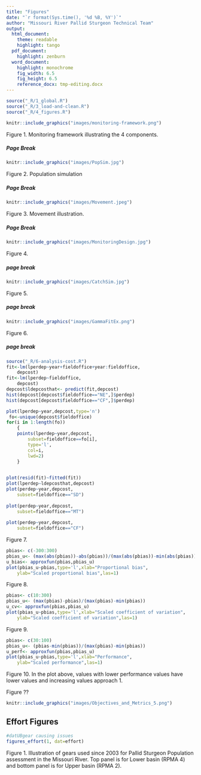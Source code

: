 ```yaml
---
title: "Figures"
date: "`r format(Sys.time(), '%d %B, %Y')`"
author: "Missouri River Pallid Sturgeon Technical Team"
output:  
  html_document:
    theme: readable
    highlight: tango
  pdf_document:
    highlight: zenburn 
  word_document:
    highlight: monochrome
    fig_width: 6.5  
    fig_height: 6.5 
    reference_docx: tmp-editing.docx
---
```


<!--
rmarkdown::render("_Report-5-01-figures",output_format='word_document')# build page
-->

```r
source("_R/1_global.R")
source("_R/3_load-and-clean.R")
source("_R/4_figures.R")
```


```r
knitr::include_graphics("images/monitoring-framework.png")
```

Figure 1. Monitoring framework illustrating the 4 components.



##### Page Break


```r
knitr::include_graphics("images/PopSim.jpg")
```
Figure 2. Population simulation

##### Page Break

```r
knitr::include_graphics("images/Movement.jpeg")
```
Figure 3. Movement illustration.

##### Page Break

```r
knitr::include_graphics("images/MonitoringDesign.jpg")
```

Figure 4. 

##### page break

```r
knitr::include_graphics("images/CatchSim.jpg")
```

Figure 5.

##### page break

```r
knitr::include_graphics("images/GammaFitEx.png")
```

Figure 6. 

##### page break


```r
source("_R/6-analysis-cost.R")
fit<-lm(lperdep~year+fieldoffice+year:fieldoffice,
    depcost)
fit<-lm(lperdep~fieldoffice,
    depcost)
depcost$ldepcosthat<- predict(fit,depcost)  
hist(depcost[depcost$fieldoffice=="NE",]$perdep)
hist(depcost[depcost$fieldoffice=="CF",]$perdep)

plot(lperdep~year,depcost,type='n')
 fo<-unique(depcost$fieldoffice)
for(i in 1:length(fo))
    {
    points(lperdep~year,depcost,
        subset=fieldoffice==fo[i],
        type='l',
        col=i,
        lwd=2)
    }

    
plot(resid(fit)~fitted(fit))
plot(lperdep~ldepcosthat,depcost)    
plot(perdep~year,depcost,
    subset=fieldoffice=="SD")
    
plot(perdep~year,depcost,
    subset=fieldoffice=="MT")
    
plot(perdep~year,depcost,
    subset=fieldoffice=="CF")  
```

Figure 7.


```r
pbias<- c(-300:300)
pbias_u<- (max(abs(pbias))-abs(pbias))/(max(abs(pbias))-min(abs(pbias)))
u_bias<- approxfun(pbias,pbias_u)
plot(pbias_u~pbias,type='l',xlab="Proportional bias",
    ylab="Scaled proportional bias",las=1)
```
Figure 8. 

```r
pbias<- c(10:300)
pbias_u<- (max(pbias)-pbias)/(max(pbias)-min(pbias))
u_cv<- approxfun(pbias,pbias_u)
plot(pbias_u~pbias,type='l',xlab="Scaled coefficient of variation",
    ylab="Scaled coefficient of variation",las=1)
```

Figure 9.


```r
pbias<- c(30:100)
pbias_u<- (pbias-min(pbias))/(max(pbias)-min(pbias))
u_perf<- approxfun(pbias,pbias_u)
plot(pbias_u~pbias,type='l',xlab="Performance",
    ylab="Scaled performance",las=1)
```

Figure 10. In the plot above, values with lower performance values have lower 
values and increasing values approach 1. 

Figure ??
```r
knitr::include_graphics("images/Objectives_and_Metrics_5.png")
```



## Effort Figures
```r
#datUBgear causing issues
figures_effort(1, dat=effort)
```

Figure 1. Illustration of gears used since 2003 for Pallid Sturgeon 
Population assessment in the Missouri River. Top panel is for Lower 
basin (RPMA 4) and bottom panel is for Upper basin (RPMA 2). 




